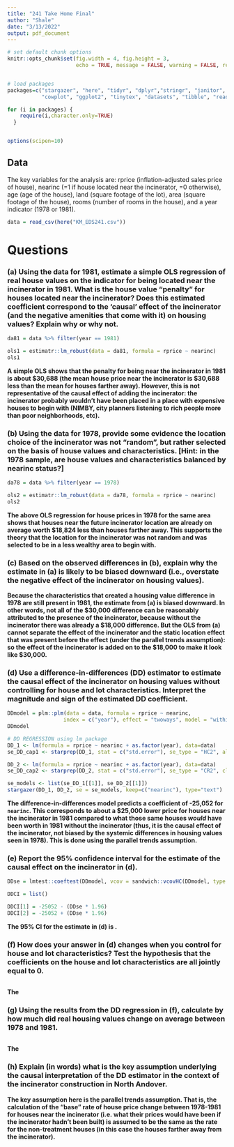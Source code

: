 ```yaml
---
title: "241 Take Home Final"
author: "Shale"
date: "3/13/2022"
output: pdf_document
---
```


```r

# set default chunk options
knitr::opts_chunk$set(fig.width = 4, fig.height = 3, 
                      echo = TRUE, message = FALSE, warning = FALSE, results = FALSE)


# load packages
packages=c("stargazer", "here", "tidyr", "dplyr","stringr", "janitor", 
           "cowplot", "ggplot2", "tinytex", "datasets", "tibble", "readr")

for (i in packages) {
    require(i,character.only=TRUE)
  }


options(scipen=10) 

```

## Data

The key variables for the analysis are: rprice (inflation-adjusted sales price of house), nearinc (=1 if house located near the incinerator, =0 otherwise), age (age of the house), land (square footage of the lot), area (square footage of the house), rooms (number of rooms in the house), and a year indicator (1978 or 1981).

```r
data = read_csv(here("KM_EDS241.csv"))
```


# Questions

### (a) Using the data for 1981, estimate a simple OLS regression of real house values on the indicator for being located near the incinerator in 1981. What is the house value “penalty” for houses located near the incinerator? Does this estimated coefficient correspond to the ‘causal’ effect of the incinerator (and the negative amenities that come with it) on housing values? Explain why or why not.

```r
da81 = data %>% filter(year == 1981)

ols1 = estimatr::lm_robust(data = da81, formula = rprice ~ nearinc)
ols1
```

**A simple OLS shows that the penalty for being near the incinerator in 1981 is about $30,688 (the mean house price near the incinerator is $30,688 less than the mean for houses farther away). However, this is not representative of the causal effect of adding the incinerator: the incinerator probably wouldn't have been placed in a place with expensive houses to begin with (NIMBY, city planners listening to rich people more than poor neighborhoods, etc).**

### (b) Using the data for 1978, provide some evidence the location choice of the incinerator was not “random”, but rather selected on the basis of house values and characteristics. [Hint: in the 1978 sample, are house values and characteristics balanced by nearinc status?]

```r
da78 = data %>% filter(year == 1978)

ols2 = estimatr::lm_robust(data = da78, formula = rprice ~ nearinc)
ols2
```

**The above OLS regression for house prices in 1978 for the same area shows that houses near the future incinerator location are already on average worth $18,824 less than houses farther away. This supports the theory that the location for the incinerator was not random and was selected to be in a less wealthy area to begin with.**

### (c) Based on the observed differences in (b), explain why the estimate in (a) is likely to be biased downward (i.e., overstate the negative effect of the incinerator on housing values).

**Because the characteristics that created a housing value difference in 1978 are still present in 1981, the estimate from (a) is biased downward. In other words, not all of the $30,000 difference can be reasonably attributed to the presence of the incinerator, because without the incinerator there was already a $18,000 difference. But the OLS from (a) cannot separate the effect of the incinerator and the static location effect that was present before the effect (under the parallel trends assumption): so the effect of the incinerator is added on to the $18,000 to make it look like $30,000.**

### (d) Use a difference-in-differences (DD) estimator to estimate the causal effect of the incinerator on housing values without controlling for house and lot characteristics. Interpret the magnitude and sign of the estimated DD coefficient.

```r
DDmodel = plm::plm(data = data, formula = rprice ~ nearinc,
                  index = c("year"), effect = "twoways", model = "within")
DDmodel
```

```r
# DD REGRESSION using lm package
DD_1 <- lm(formula = rprice ~ nearinc + as.factor(year), data=data)
se_DD_cap1 <- starprep(DD_1, stat = c("std.error"), se_type = "HC2", alpha = 0.05) 

DD_2 <- lm(formula = rprice ~ nearinc + as.factor(year), data=data)
se_DD_cap2 <- starprep(DD_2, stat = c("std.error"), se_type = "CR2", clusters=RPS$state_name, alpha = 0.05) 

se_models <- list(se_DD_1[[1]], se_DD_2[[1]])
stargazer(DD_1, DD_2, se = se_models, keep=c("nearinc"), type="text")
```

**The difference-in-differences model predicts a coefficient of -25,052 for `nearinc`. This corresponds to about a $25,000 lower price for houses near the incinerator in 1981 compared to  what those same houses _would_ have been worth in 1981 without the incinerator (thus, it is the causal effect of the incinerator, not biased by the systemic differences in housing values seen in 1978). This is done using the parallel trends assumption.**

### (e) Report the 95% confidence interval for the estimate of the causal effect on the incinerator in (d).

```r
DDse = lmtest::coeftest(DDmodel, vcov = sandwich::vcovHC(DDmodel, type = "HC2"))[, "Std. Error"]

DDCI = list()

DDCI[1] = -25052 - (DDse * 1.96)
DDCI[2] = -25052 + (DDse * 1.96)
```

**The 95% CI for the estimate in (d) is .**

### (f) How does your answer in (d) changes when you control for house and lot characteristics? Test the hypothesis that the coefficients on the house and lot characteristics are all jointly equal to 0.

```r

```

**The**

### (g) Using the results from the DD regression in (f), calculate by how much did real housing values change on average between 1978 and 1981.

```r

```

**The**

### (h) Explain (in words) what is the key assumption underlying the causal interpretation of the DD estimator in the context of the incinerator construction in North Andover.

**The key assumption here is the parallel trends assumption. That is, the calculation of the "base" rate of house price change between 1978-1981 for houses near the incinerator (i.e. what their prices would have been if the incinerator hadn't been built) is assumed to be the same as the rate for the non-treatment houses (in this case the houses farther away from the incinerator).**
